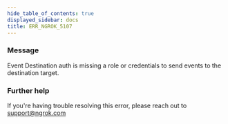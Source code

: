 ```yaml
---
hide_table_of_contents: true
displayed_sidebar: docs
title: ERR_NGROK_5107
---
```


### Message

Event Destination auth is missing a role or credentials to send events to the destination target.

### Further help

If you're having trouble resolving this error, please reach out to [support@ngrok.com](mailto:support@ngrok.com?subject=Help%20with%20ERR_NGROK_5107)
